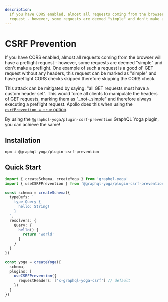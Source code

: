 ```yaml
---
description:
  If you have CORS enabled, almost all requests coming from the browser will have a preflight
  request - however, some requests are deemed "simple" and don't make a preflight.
---
```


# CSRF Prevention

If you have CORS enabled, almost all requests coming from the browser will have a preflight
request - however, some requests are deemed "simple" and don't make a preflight. One example of such
a request is a good ol' GET request without any headers, this request can be marked as "simple" and
have preflight CORS checks skipped therefore skipping the CORS check.

This attack can be mitigated by saying: "all GET requests must have a custom header set". This would
force all clients to manipulate the headers of GET requests, marking them as "\_not-\_simple" and
therefore always executing a preflight request. Apollo does this when using the
[`csrfPrevention = true` option](https://www.apollographql.com/docs/apollo-server/api/apollo-server/#csrfprevention).

By using the `@graphql-yoga/plugin-csrf-prevention` GraphQL Yoga plugin, you can achieve the same!

## Installation

```sh npm2yarn
npm i @graphql-yoga/plugin-csrf-prevention
```

## Quick Start

```ts
import { createSchema, createYoga } from 'graphql-yoga'
import { useCSRFPrevention } from '@graphql-yoga/plugin-csrf-prevention'

const schema = createSchema({
  typeDefs: `
    type Query {
      hello: String!
    }
  `,
  resolvers: {
    Query: {
      hello() {
        return 'world'
      }
    }
  }
})

const yoga = createYoga({
  schema,
  plugins: [
    useCSRFPrevention({
      requestHeaders: ['x-graphql-yoga-csrf'] // default
    })
  ]
})
```
